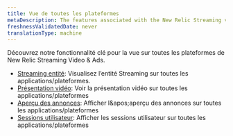 ```yaml
---
title: Vue de toutes les plateformes
metaDescription: The features associated with the New Relic Streaming video & ads.
freshnessValidatedDate: never
translationType: machine
---
```


Découvrez notre fonctionnalité clé pour la vue sur toutes les plateformes de New Relic Streaming Video &amp; Ads.

* [Streaming entité](/docs/streaming-video-&-ads/view-data-in-newrelic/streaming-video-&-ads-all-platform-view/streaming-entities): Visualisez l’entité Streaming sur toutes les applications/plateformes.
* [Présentation vidéo](/docs/streaming-video-&-ads/view-data-in-newrelic/streaming-video-&-ads-all-platform-view/video-overview): Voir la présentation vidéo sur toutes les applications/plateformes
* [Aperçu des annonces](/docs/streaming-video-&-ads/view-data-in-newrelic/streaming-video-&-ads-all-platform-view/ad-overview): Afficher l&amp;apos;aperçu des annonces sur toutes les applications/plateformes
* [Sessions utilisateur](/docs/streaming-video-&-ads/view-data-in-newrelic/streaming-video-&-ads-all-platform-view/user-sessions): Afficher les sessions utilisateur sur toutes les applications/plateformes